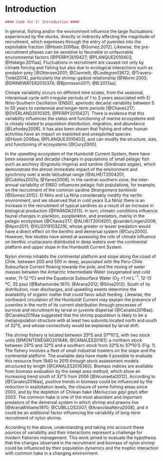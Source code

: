 
# Introduction

```r
#### Code for I: Introduction ####
```

In general, fishing and/or the environment influence the large fluctuations experienced by the stocks, directly or indirectly affecting the magnitude of recruitment, which expresses through the entry of juveniles into the exploitable fraction [@Hsieh:2006aa; @Gomez:2012]. Likewise, the pre-recruitment phases can be sensitive to favorable or unfavorable environmental factors [@PERRY2010427; @PLANQUE2010403; @Hidalgo:2011aa]. Fluctuations in recruitment are caused not only by climate forcing and fishing but also due to ecological interactions such as predator-prey [@Ottersen2001; @Ciannelli; @Lindegren13672; @Travers-Trolet2014], particularly the shrimp-gadoid relationship [@Worm:2003; @DRINKWATER2010374; @Bjornsson2011; @B:2017aa].

Climate variability occurs on different time scales, from the seasonal, interannual cycle with irregular periods of 1 to 3 years associated with El Niño-Southern Oscillation (ENSO), aperiodic decadal variability between 5 to 50 years to centennial and longer-term periods [@Chavez217; @OVERLAND2010305; @PERRY2010427]. There is evidence that this variability influences the status and functioning of marine ecosystems and is closely related to population distribution, migration, and abundance [@Lehodey2006]. It has also been shown that fishing and other human activities have an impact on exploited and unexploited species [@Hsieh:2006aa; @PLANQUE2010403], and can modify the structure, size, and functioning of ecosystems [@Cury2000].

In the upwelling ecosystem of the Humboldt Current System, there have been seasonal and decadal changes in populations of small pelagic fish such as anchovy (_Engraulis ringens_) and sardine (_Sardinops sagax_), which demonstrate the almost immediate impact of the environment and synchrony over a wide latitudinal range [@ALHEIT2004201; @Cubillos2007a; @Yanez2008]. In the central-southern zone, the inter-annual variability of ENSO influences pelagic fish populations, for example, on the recruitment of the common sardine _Strangomera bentincki_ [@Gomez:2012]. El Niño and La Niña considerably modify the neritic environment, and we observed that in cold years (La Niña) there is an increase in the recruitment of typical sardines as a result of an increase in biological production [@PARADA2013]. In turn, climatic conditions influence faunal changes in plankton, zooplankton, and predators, mainly in the pelagic ecosystem [@Chavez217; @ALHEIT2004201; @vanderLingen2009; @Ayon2011; @XU2019103229], whose greater or lesser predation would have a direct effect on the benthic and demersal system [@Cury2000]. However, few studies have aimed at assessing the role of climate influence on benthic crustaceans distributed in deep waters over the continental platform and upper slope in the Humboldt Current System.

Nylon shrimp inhabits the continental platform and slope along the coast of Chile, between 200 and 500 m deep, associated with the Peru-Chile Subsurface Current flowing towards the pole, and the mixing of water masses between the Antarctic Intermediate Water (oxygenated and cold water, 11-12 ºC) and the Equatorial Subsurface Water (O$_2$ <1 ml L$^{-1}$, 12-13 ºC, 35 psu) [@Bahamonde:1970; @Arana2012; @Silva2012]. South of its distribution, river discharges, and upwelling events determine the availability of organic matter that could favor adult feeding. Likewise, the northward circulation of the Humboldt Current may explain the presence of juveniles in the north of its current distribution through processes of survival and recruitment by larval or juvenile dispersal [@Canales2016aa]. @Canales2016aa suggested that the shrimp population is likely to be a metapopulation structure with at least two subunits located north and south of 32°S, and whose connectivity would be explained by larval drift.

The shrimp fishery is located between 25ºS and 37º10'S, with two stock units [@MONTENEGRO201648; @CANALES20161]: a northern stock between 25ºS and 32ºS and a southern stock from 32ºS to 37º10'S (Fig. 1). The fishery involves a fleet of small industrial trawlers on the slope and the continental platform. The available data have made it possible to evaluate this resource from 1940 to 2015 through stock assessment models structured by length [@CANALES2016360]. Biomass indices are available from biomass evaluation by the swept area method, which show an increasing trend south of 32°S from 2006 [@Acunaetal2012]. According to [@Canales2016aa], positive trends in biomass could be influenced by the reduction in exploitation levels, the closure of some fishing areas since 2000, and by the depletion of Chilean hake (_Merluccius gayi gayi_) after 2003. The common hake is one of the most abundant and important predators of the demersal system in which shrimp and prawns live [@AranaWilliams1970; @CUBILLOS2007; @ArancibiaNeira2008], and it could be an additional factor influencing the variability of long-term recruitment of nylon shrimp.

According to the above, understanding and taking into account these sources of variability and their interactions represent a challenge for modern fisheries management. This work aimed to evaluate the hypothesis that the changes observed in the recruitment and biomass of nylon shrimp could be influenced by their population dynamics and the trophic interaction with common hake in a changing environment.